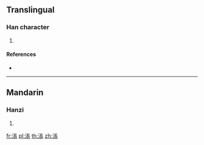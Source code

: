==Translingual==

===Han character===
{{Han char|rn=85|rad=水|as=08|sn=11|four=|canj=ESMV}}

# {{defn|Han|sort=水08}}

====References====
* {{Han ref|kx=0628.030|dkj=17585|hdz=31639.050|uh=6DB1|ud=28081}}

----

==Mandarin==

===Hanzi===
{{cmn-hanzi|pin=[[zhàng]] ([[zhang4]])|wg=chang<sup>4</sup>}}

# {{defn|lang=cmn|sort=水08}}

[[fr:涱]]
[[pl:涱]]
[[th:涱]]
[[zh:涱]]